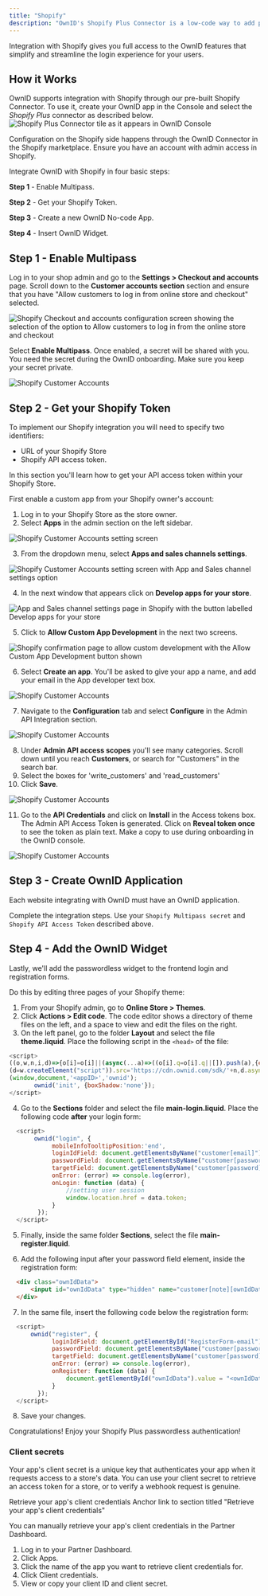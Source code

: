 ```yaml
---
title: "Shopify"
description: "OwnID's Shopify Plus Connector is a low-code way to add passwordless authentication to your store with a few clicks."
---
```





Integration with Shopify gives you full access to the OwnID features that simplify and streamline the login experience for your users.

## How it Works

OwnID supports integration with Shopify through our pre-built Shopify Connector. To use it, create your OwnID app in the Console and select the _Shopify Plus_ connector as described below.
 <img src="/images/oi-tile-shop.png" alt="Shopify Plus Connector tile as it appears in OwnID Console"></img>

Configuration on the Shopify side happens through the OwnID Connector in the Shopify marketplace. Ensure you have an account with admin access in Shopify. 

Integrate OwnID with Shopify in four basic steps:

**Step 1** - Enable Multipass.

**Step 2** - Get your Shopify Token.

**Step 3** - Create a new OwnID No-code App.

**Step 4** - Insert OwnID Widget. 

## Step 1 - Enable Multipass

Log in to your shop admin and go to the **Settings > Checkout and accounts** page. Scroll down to the **Customer accounts section** section and ensure that you have "Allow customers to log in from online store and checkout" selected.

<Frame>
  <img src="/images/shopify-config-users.png" alt="Shopify Checkout and accounts configuration screen showing the selection of the option to Allow  customers to log in from the online store and checkout"></img>
</Frame>

Select **Enable Multipass**. Once enabled, a secret will be shared with you. You need the secret during the OwnID onboarding. Make sure you keep your secret private.

<Frame>
  <img src="/images/shopify-multipass-v2.png" alt="Shopify Customer Accounts"></img>
</Frame>

## Step 2 - Get your Shopify Token

To implement our Shopify integration you will need to specify two identifiers:
- URL of your Shopify Store 
- Shopify API access token. 

In this section you'll learn how to get your API access token within your Shopify Store.

First enable a custom app from your Shopify owner's account:

1. Log in to your Shopify Store as the store owner.
1. Select **Apps** in the admin section on the left sidebar.

<Frame>
  <img src="/images/shop1.png" alt="Shopify Customer Accounts setting screen"></img>
</Frame>

3. From the dropdown menu, select **Apps and sales channels settings**.

<Frame>
  <img src="/images/shop2.png" alt="Shopify Customer Accounts setting screen with App and Sales channel settings option"></img> 
</Frame>

4. In the next window that appears click on **Develop apps for your store**.

<Frame>
  <img src="/images/shop3.png" alt="App and Sales channel settings page in Shopify with the button labelled Develop apps for your store"></img>
</Frame>

5. Click to **Allow Custom App Development** in the next two screens.

<Frame>
  <img src="/images/shop5.png" alt="Shopify confirmation page to allow custom development with the Allow Custom App Development button shown"></img>
</Frame>

6. Select **Create an app**. You'll be asked to give your app a name, and add your email in the App developer text box. 

<Frame>
  <img src="/images/shop7.png" alt="Shopify Customer Accounts"></img>
</Frame>

7. Navigate to the **Configuration** tab and select **Configure** in the Admin API Integration section.

<Frame>
  <img src="/images/shop8.png" alt="Shopify Customer Accounts"></img>
</Frame>

8. Under **Admin API access scopes** you'll see many categories. Scroll down until you reach **Customers**, or search for "Customers" in the search bar.  
9. Select the boxes for 'write_customers' and 'read_customers'
10. Click **Save**. 

<Frame>
  <img src="/images/shop9.png" alt="Shopify Customer Accounts"></img>
</Frame>

11. Go to the **API Credentials** and click on **Install** in the Access tokens box. The Admin API Access Token is generated. Click on **Reveal token once** to see the token as plain text. Make a copy to use during onboarding in the OwnID console.
<Frame>
  <img src="/images/shop12.png" alt="Shopify Customer Accounts"></img>
</Frame>

<UserDataSnippet/>

## Step 3 - Create OwnID Application

Each website integrating with OwnID must have an OwnID application. 

<BuildAppSnippet connector_name="Shopify"/>

Complete the integration steps. Use your `Shopify Multipass secret` and `Shopify API Access Token` described above.

## Step 4 - Add the OwnID Widget

Lastly, we'll add the passwordless widget to the frontend login and registration forms.

Do this by editing three pages of your Shopify theme:

1. From your Shopify admin, go to **Online Store > Themes**.
2. Click **Actions > Edit code**. The code editor shows a directory of theme files on the left, and a space to view and edit the files on the right.
3. On the left panel, go to the folder **Layout** and select the file **theme.liquid**. Place the following script in the `<head>` of the file:

```js
<script>
((o,w,n,i,d)=>{o[i]=o[i]||(async(...a)=>((o[i].q=o[i].q||[]).push(a),{error:null,data:null})),
(d=w.createElement("script")).src='https://cdn.ownid.com/sdk/'+n,d.async=1,w.head.appendChild(d)})  
(window,document,'<appID>','ownid');
       ownid('init', {boxShadow:'none'});
</script>
```

4. Go to the **Sections** folder and select the file **main-login.liquid**. Place the following code **after** your login form:

```js
  <script>
       ownid("login", {
            mobileInfoTooltipPosition:'end',
            loginIdField: document.getElementsByName("customer[email]")[0],
            passwordField: document.getElementsByName("customer[password]")[0],
            targetField: document.getElementsByName("customer[password]")[0].parentElement,
            onError: (error) => console.log(error),
            onLogin: function (data) {
                //setting user session
                window.location.href = data.token;
            }
        });
  </script>
```

5. Finally, inside the same folder **Sections**, select the file **main-register.liquid**. 

6. Add the following input after your password field element, inside the registration form:

```html
  <div class="ownIdData">
      <input id="ownIdData" type="hidden" name="customer[note][ownIdData]" />
  </div>
```

7. In the same file, insert the following code below the registration form:

```js
  <script>
      ownid("register", {
            loginIdField: document.getElementById("RegisterForm-email"),
            passwordField: document.getElementsByName("customer[password]")[0],
            targetField: document.getElementsByName("customer[password]")[0].parentElement,
            onError: (error) => console.log(error),
            onRegister: function (data) {
                document.getElementById("ownIdData").value = "<ownIdData>" + data.data + "</ownIdData>";
            }
        });
  </script>
```

8. Save your changes.

<Check>Congratulations! Enjoy your Shopify Plus passwordless authentication!</Check>

<NextStepsSnippet/>


### Client secrets

Your app's client secret is a unique key that authenticates your app when it requests access to a store's data. You can use your client secret to retrieve an access token for a store, or to verify a webhook request is genuine.

Retrieve your app's client credentials
Anchor link to section titled "Retrieve your app's client credentials"

You can manually retrieve your app's client credentials in the Partner Dashboard.

1. Log in to your Partner Dashboard.
1. Click Apps.
1. Click the name of the app you want to retrieve client credentials for.
1. Click Client credentials.
1. View or copy your client ID and client secret.


